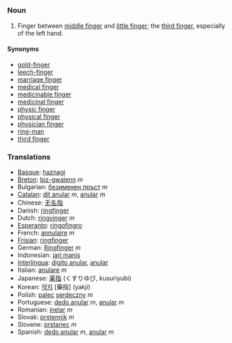 =={{en}}==
===Noun===
# Finger between [[middle finger]] and [[little finger]]; the [[third finger]], especially of the left hand.
====Synonyms====
*[[gold-finger]]
*[[leech-finger]]
*[[marriage finger]]
*[[medical finger]]
*[[medicinable finger]]
*[[medicinal finger]]
*[[physic finger]]
*[[physical finger]]
*[[physician finger]]
*[[ring-man]]
*[[third finger]]


===Translations===
*[[Basque]]: [[haznagi]]
*[[Breton]]: [[biz-gwalenn]] ''m''
*Bulgarian: [[безименен пръст]] ''m''
*[[Catalan]]: [[dit anular]] ''m'', [[anular]] ''m''
*Chinese: [[无名指]]
*Danish: [[ringfinger]]
*Dutch: [[ringvinger]] ''m''
*[[Esperanto]]: [[ringofingro]]
*French: [[annulaire]] ''m''
*[[Frisian]]: [[ringfinger]]
*German: [[Ringfinger]] ''m''
*Indonesian: [[jari manis]]
*[[Interlingua]]: [[digito anular]], [[anular]]
*Italian: [[anulare]] ''m''
*Japanese: [[薬指]] (くすりゆび, kusuriyubi)
*Korean: [[약지]] [藥指] (yakji)
*Polish: [[palec]] [[serdeczny]] ''m''
*Portuguese: [[dedo anular]] ''m'', [[anular]] ''m''
*Romanian: [[inelar]] ''m''
*Slovak: [[prstenník]] ''m''
*Slovene: [[prstanec]] ''m''
*Spanish: [[dedo anular]] ''m'', [[anular]] ''m''